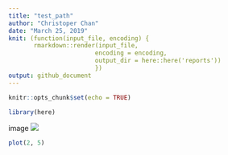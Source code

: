 ```yaml
---
title: "test_path"
author: "Christoper Chan"
date: "March 25, 2019"
knit: (function(input_file, encoding) {
       rmarkdown::render(input_file, 
                        encoding = encoding, 
                        output_dir = here::here('reports'))
                        })
output: github_document
---
```


```r
knitr::opts_chunk$set(echo = TRUE)
```

```r
library(here)
```


image
![](https://santabarbaraaudubon.org/media/FT-DevereuxSlough.jpg)


```r
plot(2, 5)
```

